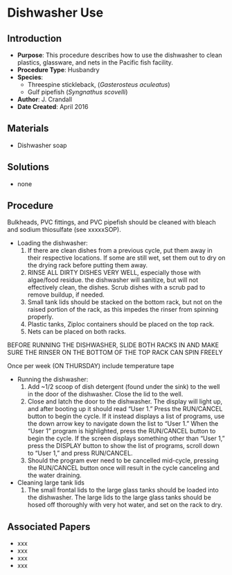 # Dishwasher Use {#sec-husbandry-dishwasher}

## Introduction

-   **Purpose**: This procedure describes how to use the dishwasher to clean plastics, glassware, and nets in the Pacific fish facility.
-   **Procedure Type**: Husbandry
-   **Species**:
    -   Threespine stickleback, (*Gasterosteus aculeatus*)
    -   Gulf pipefish (*Syngnathus scovelli*)
-   **Author**: J. Crandall
-   **Date Created**: April 2016

## Materials

-   Dishwasher soap

## Solutions

-   none

## Procedure

::: {.callout-note title="NOTE"}
Bulkheads, PVC fittings, and PVC pipefish should be cleaned with bleach and sodium thiosulfate (see xxxxxSOP).
:::

-   Loading the dishwasher:
    1.  If there are clean dishes from a previous cycle, put them away in their respective locations. If some are still wet, set them out to dry on the drying rack before putting them away.
    2.  RINSE ALL DIRTY DISHES VERY WELL, especially those with algae/food residue. the dishwasher will sanitize, but will not effectively clean, the dishes. Scrub dishes with a scrub pad to remove buildup, if needed.
    3.  Small tank lids should be stacked on the bottom rack, but not on the raised portion of the rack, as this impedes the rinser from spinning properly.
    4.  Plastic tanks, Ziploc containers should be placed on the top rack.
    5.  Nets can be placed on both racks.

::: {.callout-note title="NOTE"}
BEFORE RUNNING THE DISHWASHER, SLIDE BOTH RACKS IN AND MAKE SURE THE RINSER ON THE BOTTOM OF THE TOP RACK CAN SPIN FREELY
:::

::: {.callout-note title="NOTE"}
Once per week (ON THURSDAY) include temperature tape
:::

-   Running the dishwasher:
    1.  Add \~1/2 scoop of dish detergent (found under the sink) to the well in the door of the dishwasher. Close the lid to the well.
    2.  Close and latch the door to the dishwasher. The display will light up, and after booting up it should read "User 1." Press the RUN/CANCEL button to begin the cycle. If it instead displays a list of programs, use the down arrow key to navigate down the list to "User 1." When the "User 1" program is highlighted, press the RUN/CANCEL button to begin the cycle. If the screen displays something other than "User 1," press the DISPLAY button to show the list of programs, scroll down to "User 1," and press RUN/CANCEL.
    3.  Should the program ever need to be cancelled mid-cycle, pressing the RUN/CANCEL button once will result in the cycle canceling and the water draining.
-   Cleaning large tank lids
    1.  The small frontal lids to the large glass tanks should be loaded into the dishwasher. The large lids to the large glass tanks should be hosed off thoroughly with very hot water, and set on the rack to dry.

## Associated Papers

-   xxx
-   xxx
-   xxx
-   xxx
